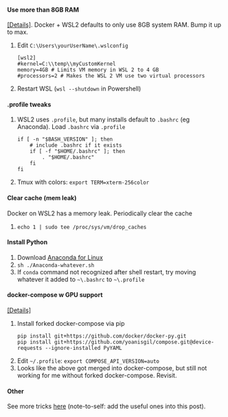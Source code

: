 

#### Use more than 8GB RAM
[[Details]](https://docs.microsoft.com/en-us/windows/wsl/wsl-config#configure-global-options-with-wslconfig). Docker + WSL2 defaults to only use 8GB system RAM. Bump it up to max. 

1. Edit `C:\Users\yourUserName\.wslconfig`
   ```
   [wsl2]
   #kernel=C:\\temp\\myCustomKernel
   memory=4GB # Limits VM memory in WSL 2 to 4 GB
   #processors=2 # Makes the WSL 2 VM use two virtual processors
   ```
1. Restart WSL (`wsl --shutdown` in Powershell)

#### .profile tweaks
1. WSL2 uses `.profile`, but many installs default to `.bashrc` (eg Anaconda). Load `.bashrc` via `.profile`
    ```
    if [ -n "$BASH_VERSION" ]; then
        # include .bashrc if it exists
        if [ -f "$HOME/.bashrc" ]; then
            . "$HOME/.bashrc"
        fi
    fi
    ```
1. Tmux with colors: `export TERM=xterm-256color`

#### Clear cache (mem leak)
Docker on WSL2 has a memory leak. Periodically clear the cache
1. `echo 1 | sudo tee /proc/sys/vm/drop_caches`

#### Install Python
1. Download [Anaconda for Linux](https://www.anaconda.com/products/individual#linux)
1. `sh ./Anaconda-whatever.sh`
1. If `conda` command not recognized after shell restart, try moving whatever it added to `~\.bashrc` to `~\.profile`

#### docker-compose w GPU support
[[Details]](https://github.com/docker/compose/issues/6691#issuecomment-670700674)

1. Install forked docker-compose via pip
    ```
    pip install git+https://github.com/docker/docker-py.git
    pip install git+https://github.com/yoanisgil/compose.git@device-requests --ignore-installed PyYAML
    ```
1. Edit `~/.profile`: `export COMPOSE_API_VERSION=auto`
1. Looks like the above got merged into docker-compose, but still not working for me without forked docker-compose. Revisit.

#### Other
See more tricks [here](https://nickjanetakis.com/blog/setting-up-docker-for-windows-and-wsl-to-work-flawlessly) (note-to-self: add the useful ones into this post). 